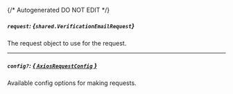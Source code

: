 {/* Autogenerated DO NOT EDIT  */}

##### `request`: *{`shared.VerificationEmailRequest`}*
The request object to use for the request.
<Collapsible>
    <VerificationEmailRequest/>
</Collapsible>

---
##### `config?`: [*{ `AxiosRequestConfig` }*](https://axios-http.com/docs/req_config)
Available config options for making requests.


